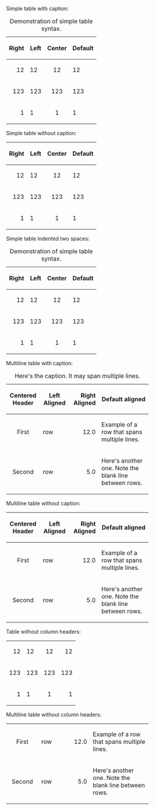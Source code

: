 Simple table with caption:

{|
|+ Demonstration of simple table syntax.
!align="right"|Right
!Left
!align="center"|Center
!Default
|-
|align="right"|12
|12
|align="center"|12
|12
|-
|align="right"|123
|123
|align="center"|123
|123
|-
|align="right"|1
|1
|align="center"|1
|1
|}

Simple table without caption:

{|
!align="right"|Right
!Left
!align="center"|Center
!Default
|-
|align="right"|12
|12
|align="center"|12
|12
|-
|align="right"|123
|123
|align="center"|123
|123
|-
|align="right"|1
|1
|align="center"|1
|1
|}

Simple table indented two spaces:

{|
|+ Demonstration of simple table syntax.
!align="right"|Right
!Left
!align="center"|Center
!Default
|-
|align="right"|12
|12
|align="center"|12
|12
|-
|align="right"|123
|123
|align="center"|123
|123
|-
|align="right"|1
|1
|align="center"|1
|1
|}

Multiline table with caption:

{|
|+ Here's the caption. It may span multiple lines.
!align="center" width="15%"|Centered Header
!width="13%"|Left Aligned
!align="right" width="16%"|Right Aligned
!width="33%"|Default aligned
|-
|align="center"|First
|row
|align="right"|12.0
|Example of a row that spans multiple lines.
|-
|align="center"|Second
|row
|align="right"|5.0
|Here's another one. Note the blank line between rows.
|}

Multiline table without caption:

{|
!align="center" width="15%"|Centered Header
!width="13%"|Left Aligned
!align="right" width="16%"|Right Aligned
!width="33%"|Default aligned
|-
|align="center"|First
|row
|align="right"|12.0
|Example of a row that spans multiple lines.
|-
|align="center"|Second
|row
|align="right"|5.0
|Here's another one. Note the blank line between rows.
|}

Table without column headers:

{|
|align="right"|12
|12
|align="center"|12
|align="right"|12
|-
|align="right"|123
|123
|align="center"|123
|align="right"|123
|-
|align="right"|1
|1
|align="center"|1
|align="right"|1
|}

Multiline table without column headers:

{|
|align="center" width="15%"|First
|width="13%"|row
|align="right" width="16%"|12.0
|width="33%"|Example of a row that spans multiple lines.
|-
|align="center"|Second
|row
|align="right"|5.0
|Here's another one. Note the blank line between rows.
|}

